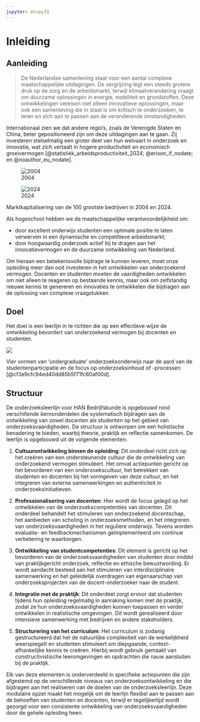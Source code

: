 ```yaml
---
jupyter: envpy39
---
```


# Inleiding

## Aanleiding

> De Nederlandse samenleving staat voor een aantal complexe maatschappelijke uitdagingen. De vergrijzing legt een steeds grotere druk op de zorg en de arbeidsmarkt, terwijl klimaatverandering vraagt om duurzame oplossingen in energie, mobiliteit en grondstoffen. Deze ontwikkelingen vereisen niet alleen innovatieve oplossingen, maar ook een samenleving die in staat is om kritisch te onderzoeken, te leren en zich aan te passen aan de veranderende omstandigheden.

Internationaal zien we dat andere regio’s, zoals de Verenigde Staten en China, beter gepositioneerd zijn om deze uitdagingen aan te gaan. Zij investeren stelselmatig een groter deel van hun welvaart in onderzoek en innovatie, wat zich vertaalt in hogere productiviteit en economisch groeivermogen [@statistiek_arbeidsproductiviteit_2024; @erixon_if_nodate; en @noauthor_eu_nodate].

::: {#fig-maps layout-valign="bottom" layout="[40,60]"}
![2004](images/chart2004.png)

![2024](images/chart2024.png)

Marktkapitalisering van de 100 grootste bedrijven in 2004 en 2024.
:::

Als hogeschool hebben we de maatschappelijke verantwoordelijkheid om:

-   door excellent onderwijs studenten een optimale positie te laten verwerven in een dynamische en competitieve arbeidsmarkt;
-   door hoogwaardig onderzoek actief bij te dragen aan het innovatievermogen en de duurzame ontwikkeling van Nederland.

Om hieraan een betekenisvolle bijdrage te kunnen leveren, moet onze opleiding meer dan ooit investeren in het ontwikkelen van onderzoekend vermogen. Docenten en studenten moeten de vaardigheden ontwikkelen om niet alleen te reageren op bestaande kennis, maar ook om zelfstandig nieuwe kennis te genereren en innovaties te ontwikkelen die bijdragen aan de oplossing van complexe vraagstukken.

## Doel

Het doel is een leerlijn in te richten die op een effectieve wijze de ontwikkeling bevordert van onderzoekend vermogen bij docenten en studenten.

::: {#fig-vier-vormen}
![](images/vormen.png)

Vier vormen van ‘undergraduate’ onderzoeksonderwijs naar de aard van de studentenparticipatie en de focus op onderzoeksinhoud of -processen [@cf3e9cfc94ed40dd85b5f71fc60af00d].
:::

## Structuur

De onderzoeksleerlijn voor HAN Bedrijfskunde is opgebouwd rond verschillende kernonderdelen die systematisch bijdragen aan de ontwikkeling van zowel docenten als studenten op het gebied van onderzoeksvaardigheden. De structuur is ontworpen om een holistische benadering te bieden, waarbij theorie, praktijk en reflectie samenkomen. De leerlijn is opgebouwd uit de volgende elementen:

1.  **Cultuurontwikkeling binnen de opleiding**: Dit onderdeel richt zich op het creëren van een ondersteunende cultuur die de ontwikkeling van onderzoekend vermogen stimuleert. Het omvat actiepunten gericht op het bevorderen van een onderzoekscultuur, het betrekken van studenten en docenten bij het vormgeven van deze cultuur, en het integreren van externe samenwerkingen en authenticiteit in onderzoeksinitiatieven.

2.  **Professionalisering van docenten**: Hier wordt de focus gelegd op het ontwikkelen van de onderzoekscompetenties van docenten. Dit onderdeel behandelt het stimuleren van onderzoekend docentschap, het aanbieden van scholing in onderzoeksmethoden, en het integreren van onderzoeksvaardigheden in het reguliere onderwijs. Tevens worden evaluatie- en feedbackmechanismen geïmplementeerd om continue verbetering te waarborgen.

3.  **Ontwikkeling van studentcompetenties**: Dit element is gericht op het bevorderen van de onderzoeksvaardigheden van studenten door middel van praktijkgericht onderzoek, reflectie en ethische bewustwording. Er wordt aandacht besteed aan het stimuleren van interdisciplinaire samenwerking en het geleidelijk overdragen van eigenaarschap van onderzoeksprojecten van de docent-onderzoeker naar de student.

4.  **Integratie met de praktijk**: Dit onderdeel zorgt ervoor dat studenten tijdens hun opleiding regelmatig in aanraking komen met de praktijk, zodat ze hun onderzoeksvaardigheden kunnen toepassen en verder ontwikkelen in realistische omgevingen. Dit wordt gerealiseerd door intensieve samenwerking met bedrijven en andere stakeholders.

5.  **Structurering van het curriculum**: Het curriculum is zodanig gestructureerd dat het de natuurlijke complexiteit van de werkelijkheid weerspiegelt en studenten stimuleert om diepgaande, context-afhankelijke kennis te creëren. Hierbij wordt gebruik gemaakt van constructivistische leeromgevingen en opdrachten die nauw aansluiten bij de praktijk.

Elk van deze elementen is onderverdeeld in specifieke actiepunten die zijn afgestemd op de verschillende niveaus van onderzoeksontwikkeling en die bijdragen aan het realiseren van de doelen van de onderzoeksleerlijn. Deze modulaire opzet maakt het mogelijk om de leerlijn flexibel aan te passen aan de behoeften van studenten en docenten, terwijl er tegelijkertijd wordt gezorgd voor een consistente ontwikkeling van onderzoeksvaardigheden door de gehele opleiding heen.
